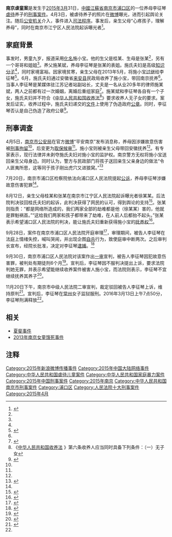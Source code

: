'''南京虐童案'''是发生于[[2015年3月|2015年3月]]31日，[[中國|中國]][[江蘇省|江蘇省]][[南京市|南京市]][[浦口区|浦口区]]的一位养母李征琴[[虐待|虐待]]养子的[[刑事案件|刑事案件]]。4月3日，被虐待养子的照片在[[新浪微博|微博]]曝光，进而引起舆论关注。随后[[公安机关|公安机关]]介入，事件进入[[司法程序|司法程序]]。事发后，亲生父母“心疼孩子，理解养母”，同时在南京市江宁区人民法院起诉曝光者<ref name="a1">{{Cite web |url=http://www.thepaper.cn/newsDetail_forward_1363181 |title=南京虐童案剧情逆转：男童父母起诉发帖人 |accessdate=2015-09-28 |author=记者：蓝天彬 |date=2015-08-12 |work= |publisher= |language=Zh-hans |archive-date=2018-01-26 |archive-url=https://web.archive.org/web/20180126180638/http://www.thepaper.cn/newsDetail_forward_1363181 |dead-url=no }}</ref>。

== 家庭背景 ==
事发时，男童九岁，报道采用[[化名|化名]]施小宝。他的生父是桂某、生母是张某<ref name="a1"/>，另有一个哥哥和姐姐<ref name="gczw1"/>。养父施某斌，养母李征琴是张某的表姐。施氏夫妇是高级[[知识分子|知识分子]]<ref name="gczw1"/>，同时家境富裕。因家境贫寒，亲生父母在2013年5月，将施小宝[[过继|过继]]给李征琴<ref>{{Cite web |url=http://js.xhby.net/system/2015/04/06/024246021.shtml |title=南京“虐童案”养母被刑拘 |accessdate=2015-09-28 |author= |date=2015-04-06 |work= |publisher=新华报业网，来源：南京晨报 |language=Zh-hans |archive-date=2015-09-29 |archive-url=https://web.archive.org/web/20150929012552/http://js.xhby.net/system/2015/04/06/024246021.shtml |dead-url=no }}</ref>。6月，施氏夫妇通过安徽省[[来安县|来安县]]民政局收养了施小宝，带回南京抚养<ref name="a2"/>。当事人李征琴是某媒体驻江苏记者站副站长，丈夫是一名从业20多年的律师施某斌，两人之前都有过一次婚姻，离婚后重组家庭<ref name="后续">{{Cite web|url=http://news.sina.com.cn/c/nd/2016-03-22/doc-ifxqnski7856091.shtml|title=南京虐童案男童：若养母不要自己 就死在南京|accessdate=2016-03-29|author=|date=2016-03-22|work=|publisher=新浪网，来源：新京报|language=Zh-hans|archive-date=2017-09-11|archive-url=https://web.archive.org/web/20170911100604/http://news.sina.com.cn/c/nd/2016-03-22/doc-ifxqnski7856091.shtml|dead-url=no}}</ref>。施某斌和李征琴各自有一个子女，施氏夫妇并不符合《[[中华人民共和国收养法|中华人民共和国收养法]]<ref>《[http://www.gov.cn/banshi/2005-05/25/content_849.htm 中华人民共和国收养法] {{Wayback|url=http://www.gov.cn/banshi/2005-05/25/content_849.htm |date=20200216042718 }}》第六条收养人应当同时具备下列条件：（一）无子女</ref>》要求收养人无子女的要求。案发后证实，收养过程中，施氏夫妇递交的[[文件|文件]]上使用了伪造政府[[公章|公章]]。同时，李征琴否认是自己伪造了政府公章<ref>{{Cite web |url=http://china.cnr.cn/ygxw/20150928/t20150928_520000459.shtml |title=南京虐童案庭审：李征琴办理收养手续所用证明被指伪造 |accessdate=2015-09-28 |author= |date=2015-09-28 |work= |publisher=央广网 |language=Zh-hans |archive-date=2016-03-08 |archive-url=https://web.archive.org/web/20160308055433/http://china.cnr.cn/ygxw/20150928/t20150928_520000459.shtml |dead-url=no }}</ref>。

== 刑事调查 ==
4月5日，[[南京市公安局|南京市公安局]]在官方[[微博|微博]]“平安南京”发布消息称，养母因涉嫌故意伤害被[[刑事拘留|刑事拘留]]<ref name="a2"/>，后变更为[[取保候审|取保候审]]<ref name="gczw1"/>。施小宝则被亲生父母带回安徽抚养<ref name="a2"/>。有专家表示，现行法律并未剥夺施氏夫妇对施小宝的监护权。南京警方无权将施小宝送回亲生父母身边。同时认为，警方与民政部门将孩子送回亲生父亲身边的做法“令人匪夷所思，这等同于孩子刚出虎穴又进狼窝。”<ref>{{Cite web|url=http://news.ycwb.com/2015-04/05/content_20039149.htm|title=南京遭虐打男童被曝因家境贫寒而过继，生母养母系表姐妹|accessdate=2015-09-28|author=澎湃新闻记者：龚菲|date=2015-09-29|work=|publisher=金羊网，来源：澎湃新闻网|language=Zh-hans|deadurl=yes|archiveurl=https://web.archive.org/web/20150712123209/http://news.ycwb.com/2015-04/05/content_20039149.htm|archivedate=2015-07-12}}</ref>

7月20日，南京市浦口区检察院依法向浦口区人民法院提起[[公诉|公诉]]，养母李征琴涉嫌故意伤害犯罪<ref name="a1"/>。

8月12日，亲生父母桂某和张某在南京市江宁区人民法院起诉曝光者徐某某。后法院判决驳回桂氏夫妇的起诉，此判决获得了网民的认可，得到舆论的支持<ref>{{Cite web |url=http://www.icswb.com/h/147/20150928/352063.html |title=发帖曝虐童“不侵权”为何备受认可 |accessdate=2015-09-28 |author=记者：汪昌莲，编辑：曾茜 |date=2015-09-29 |work= |publisher=长沙晚报网 |language=Zh-hans |archive-date=2016-03-10 |archive-url=https://web.archive.org/web/20160310105812/http://www.icswb.com/h/147/20150928/352063.html |dead-url=no }}</ref>。张某则指责：“都是网络所造成的，我们两家全部的劫难都是他（徐某某）害的，他就是罪魁祸首。”“这给我们两家和孩子都带来了劫难，在人前人后都抬不起头。”张某表示希望浦口区人民法院的判决，能让施氏夫妇重新获得施小宝的[[抚养权|抚养权]]<ref name="gczw1">{{Cite web |url=http://www.guancha.cn/society/2015_09_27_335745.shtml |title=南京虐童案周一开审 被虐男童生母斥网友发帖毁了两家 |accessdate=2015-09-28 |author= |date=2015-09-29 |work= |publisher=观察者网 |language=Zh-hans |archive-date=2016-03-04 |archive-url=https://web.archive.org/web/20160304222628/http://www.guancha.cn/society/2015_09_27_335745.shtml |dead-url=no }}</ref>。

9月28日，案件在南京市浦口区人民法院开庭审理<ref name="a2">{{Cite web |url=http://society.huanqiu.com/article/2015-09/7660463.html?bdwz |title=南京虐童养母受审画面曝光 被告人否认犯罪(图) |accessdate=2015-09-28 |author= |date=2015-09-28 |work= |publisher=环球网，来源：中国新闻网 |language=Zh-hans |archive-date=2015-09-29 |archive-url=https://web.archive.org/web/20150929044044/http://society.huanqiu.com/article/2015-09/7660463.html?bdwz |dead-url=no }}</ref>，审理期间，被告人李征琴在法庭上情绪失控，喊叫哭闹，并出现企图[[自杀|自杀]]行为，致使庭审中断两次。之后审判长宣布，经院长批准，决定对李征琴[[逮捕|逮捕]]。<ref>{{Cite web|url=http://www.chinanews.com/sh/2015/09-29/7549984.shtml|title=南京虐童案养母休庭期间企图自杀 法院决定对其逮捕)|accessdate=2015-09-28|author=|date=2015-09-28|work=|publisher=中国新闻网|language=Zh-hans|archive-date=2016-03-05|archive-url=https://web.archive.org/web/20160305032158/http://www.chinanews.com/sh/2015/09-29/7549984.shtml|dead-url=no}}</ref>

9月30日，南京市浦口区人民法院对该案作出[[一审|一审]]宣判，被告人李征琴因犯故意伤害罪，被判处有期徒刑6个月<ref>{{Cite web |url=http://news.ifeng.com/a/20151001/44771756_0.shtml |title=南京虐童案被告人被判六个月 |accessdate=2015年10月1日 |author= |date=2015年10月1日 |work= |publisher=凤凰网（来源：北京青年报） |language=Zh-hans |archive-date=2015年10月2日 |archive-url=https://web.archive.org/web/20151002012117/http://news.ifeng.com/a/20151001/44771756_0.shtml |dead-url=no }}</ref>。宣判后，李征琴因不服判决提出上诉，要求法院判她无罪，并表示希望能继续收养案件被害人施小宝，而法院则表示，李征琴不宜继续抚养其养子<ref>{{Cite web |url=http://news.sohu.com/20151001/n422475912.shtml |title=南京“虐童案”一审宣判 养母因故意伤害获刑6个月 |accessdate=2015年10月1日 |author= |date=2015年10月1日 |work= |publisher=搜狐新闻（来源：现代快报） |language=Zh-hans |archive-date=2016年3月5日 |archive-url=https://web.archive.org/web/20160305014018/http://news.sohu.com/20151001/n422475912.shtml |dead-url=no }}</ref>。

11月20日下午，南京市中级人民法院二审宣判，裁定驳回被告人李征琴上诉，维持原判<ref>{{Cite web |url=http://legal.people.com.cn/n/2015/1120/c42510-27838328.html |title=南京虐童案二审宣判：驳回上诉 维持原判 |accessdate=2015年11月20日 |author= |date=2015年11月20日 |work= |publisher=人民网 |language=Zh-hans |archive-date=2016年3月4日 |archive-url=https://web.archive.org/web/20160304105126/http://legal.people.com.cn/n/2015/1120/c42510-27838328.html |dead-url=no }}</ref>。宣判后，李征琴在[[常州|常州]]女子监狱服刑。2016年3月13日上午7点50分，李征琴刑满释放<ref name="后续"/>。

== 相关 ==
*[[夏斐事件|夏斐事件]]
*[[2013年南京女童饿死事件|2013年南京女童饿死事件]]

== 注释 ==
{{Reflist|25em}}

[[Category:2015年新浪微博传播事件|Category:2015年新浪微博传播事件]]
[[Category:2015年中国大陆网络事件|Category:2015年中国大陆网络事件]]
[[Category:中华人民共和国虐待儿童案件|Category:中华人民共和国虐待儿童案件]]
[[Category:中华人民共和国家庭暴力案件|Category:中华人民共和国家庭暴力案件]]
[[Category:2015年中国刑事案件|Category:2015年中国刑事案件]]
[[Category:2015年南京|Category:2015年南京]]
[[Category:中华人民共和国南京市刑事案件|Category:中华人民共和国南京市刑事案件]]
[[Category:浦口区|Category:浦口区]]
[[Category:人民法院十大刑事案件|Category:人民法院十大刑事案件]]
[[Category:2015年4月|Category:2015年4月]]